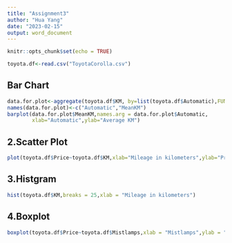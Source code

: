 ```yaml
---
title: "Assignment3"
author: "Hua Yang"
date: "2023-02-15"
output: word_document
---
```


```r
knitr::opts_chunk$set(echo = TRUE)
```



```r
toyota.df<-read.csv("ToyotaCorolla.csv")
```

## Bar Chart


```r
data.for.plot<-aggregate(toyota.df$KM, by=list(toyota.df$Automatic),FUN=mean)
names(data.for.plot)<-c("Automatic","MeanKM")
barplot(data.for.plot$MeanKM,names.arg = data.for.plot$Automatic,
        xlab="Automatic",ylab="Average KM")
```

## 2.Scatter Plot

```r
plot(toyota.df$Price~toyota.df$KM,xlab="Mileage in kilometers",ylab="Price")
```

## 3.Histgram

```r
hist(toyota.df$KM,breaks = 25,xlab = "Mileage in kilometers")
```

## 4.Boxplot

```r
boxplot(toyota.df$Price~toyota.df$Mistlamps,xlab = "Mistlamps",ylab = "Price")
```